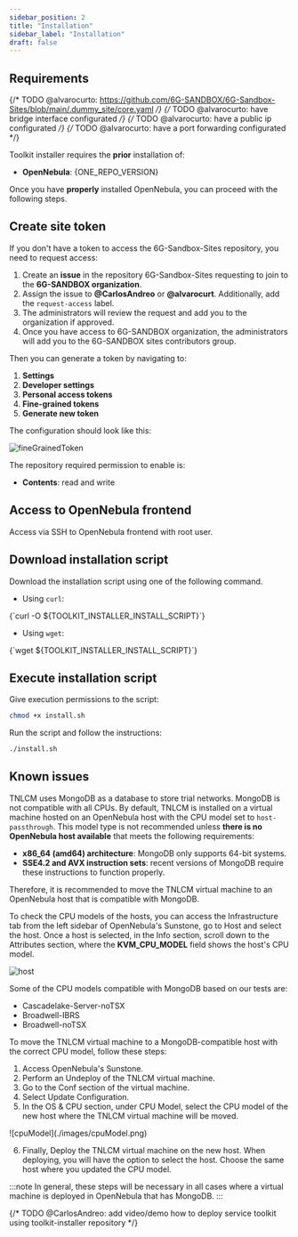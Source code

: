 ```yaml
---
sidebar_position: 2
title: "Installation"
sidebar_label: "Installation"
draft: false
---
```



## Requirements

{/* TODO @alvarocurto: https://github.com/6G-SANDBOX/6G-Sandbox-Sites/blob/main/.dummy_site/core.yaml */}
{/* TODO @alvarocurto: have bridge interface configurated */}
{/* TODO @alvarocurto: have a public ip configurated */}
{/* TODO @alvarocurto: have a port forwarding configurated */}

Toolkit installer requires the **prior** installation of:

- **OpenNebula**: <Link to={ONE_REPO_RELEASE}>{ONE_REPO_VERSION}</Link>

Once you have **properly** installed OpenNebula, you can proceed with the following steps.

## Create site token

If you don't have a token to access the 6G-Sandbox-Sites repository, you need to request access:

1. Create an <Link to={SITES_ACCESS_REQUEST_ISSUE}>**issue**</Link> in the repository 6G-Sandbox-Sites requesting to join to the <Link to={SANDBOX_REPO_ORG}>**6G-SANDBOX organization**</Link>.
2. Assign the issue to **@CarlosAndreo** or **@alvarocurt**. Additionally, add the `request-access` label.
3. The administrators will review the request and add you to the organization if approved.
4. Once you have access to 6G-SANDBOX organization, the administrators will add you to the <Link to={SANDBOX_REPO_TEAMS_SITES}>6G-SANDBOX sites contributors</Link> group.

Then you can generate a token by navigating to:

1. **Settings**
2. **Developer settings**
3. **Personal access tokens**
4. **Fine-grained tokens**
5. **Generate new token**

The configuration should look like this:

![fineGrainedToken](./images/fineGrainedToken.png)

The repository required permission to enable is:

- **Contents**: read and write

## Access to OpenNebula frontend

Access via SSH to OpenNebula frontend with root user.

## Download installation script

Download the installation script using one of the following command.

- Using `curl`:

<CodeBlock language="bash">
    {`curl -O ${TOOLKIT_INSTALLER_INSTALL_SCRIPT}`}
</CodeBlock>

- Using `wget`:

<CodeBlock language="bash">
    {`wget ${TOOLKIT_INSTALLER_INSTALL_SCRIPT}`}
</CodeBlock>

## Execute installation script

Give execution permissions to the script:

```bash
chmod +x install.sh
```

Run the script and follow the instructions:

```bash
./install.sh
```

## Known issues

TNLCM uses MongoDB as a database to store trial networks. MongoDB is not compatible with all CPUs. By default, TNLCM is installed on a virtual machine hosted on an OpenNebula host with the CPU model set to `host-passthrough`. This model type is not recommended unless **there is no OpenNebula host available** that meets the following requirements:

- **x86_64 (amd64) architecture**: MongoDB only supports 64-bit systems.
- **SSE4.2 and AVX instruction sets**: recent versions of MongoDB require these instructions to function properly.

Therefore, it is recommended to move the TNLCM virtual machine to an OpenNebula host that is compatible with MongoDB.

To check the CPU models of the hosts, you can access the Infrastructure tab from the left sidebar of OpenNebula's Sunstone, go to Host and select the host. Once a host is selected, in the Info section, scroll down to the Attributes section, where the **KVM_CPU_MODEL** field shows the host's CPU model.

![host](./images/host.png)

Some of the CPU models compatible with MongoDB based on our tests are:

- Cascadelake-Server-noTSX
- Broadwell-IBRS
- Broadwell-noTSX

To move the TNLCM virtual machine to a MongoDB-compatible host with the correct CPU model, follow these steps:

1. Access OpenNebula's Sunstone.
2. Perform an Undeploy of the TNLCM virtual machine.
3. Go to the Conf section of the virtual machine.
4. Select Update Configuration.
5. In the OS & CPU section, under CPU Model, select the CPU model of the new host where the TNLCM virtual machine will be moved.

<div style={{ textAlign: "center" }}>
    ![cpuModel](./images/cpuModel.png)
</div>

6. Finally, Deploy the TNLCM virtual machine on the new host. When deploying, you will have the option to select the host. Choose the same host where you updated the CPU model.

:::note
In general, these steps will be necessary in all cases where a virtual machine is deployed in OpenNebula that has MongoDB.
:::

{/* TODO @CarlosAndreo: add video/demo how to deploy service toolkit using toolkit-installer repository */}
